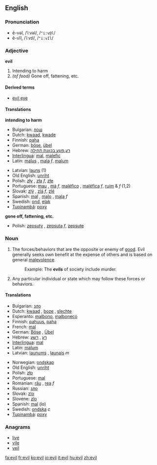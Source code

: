 ==English==

{{rank|agreement|ship|third|692|evil|outside|beside|worth}}

===Pronunciation===
*ē-vəl, /ˈiːvəl/, /<tt>"i:v@l</tt>/
*ē-vĭl, /ˈiːvɪl/, /<tt>"i:vIl</tt>/

===Adjective===
'''evil'''
#Intending to harm
#''(of food)'' Gone off, fattening, etc.

====Derived terms====
*[[evil eye]]

====Translations====
'''intending to harm'''
{{top}}
*Bulgarian: [[лош]] {{m}}
*Dutch: [[kwaad]], [[kwade]]
*Finnish: [[paha]]
*German: [[böse]], [[übel]]
*Hebrew: [[רע]],[[פוגע בכוונת תחילה]]
*[[Interlingua]]: [[mal]], [[malefic]]
*Latin: [[malus]] {{m}}, [[mala]] ''f'', [[malum]] {{n}}
{{mid}}
*Latvian: [[ļauns]] (1)
*Old English: [[unriht]]
*Polish: [[zły]] {{m}}, [[zła]] ''f'', [[złe]] {{n}}
*Portuguese: [[mau]] {{m}}, [[má]] ''f'', [[maléfico]] {{m}}, [[maléfica]] ''f'', [[ruim]] {{m}} & ''f'' (1,2)
*Slovak: [[zlý]] {{m}}, [[zlý|zlá]] ''f'', [[zlý|zlé]] {{n}}
*Spanish: [[mal]] {{m}}, [[malo]] {{m}}, [[mala]] ''f''
*Swedish: [[ond]], [[elak]]
*[[Tupinambá]]: [[poxy]]
{{bottom}}

'''gone off, fattening, etc.'''
{{top}}
{{mid}}
*Polish: [[zepsuty]] {{m}}, [[zepsuta]] ''f'', [[zepsute]] {{n}}
{{bottom}}

===Noun===
{{en-noun-reg}} {{uncountable}}

#The forces/behaviors that are the opposite or enemy of [[good]].  Evil generally seeks own benefit at the expense of others and is based on general [[malevolence]].
#:Example:  The '''evils''' of society include murder.
#Any particular individual or state which may follow these forces or behaviors.

====Translations====

{{top}}
*Bulgarian: [[зло]] {{n}}
*Dutch: [[kwaad]] {{n}}, [[boze]] {{n}}, [[slechte]] {{n}}
*Esperanto: [[malbono]], [[malboneco]]
*Finnish: [[pahuus]], [[paha]]
*French: [[mal]] {{m}}
*German: [[Böse]] {{n}}, [[Übel]] {{n}}
*Hebrew: [[רע]] , [[רשע]]
*[[Interlingua]]: [[mal]]
*Latin: [[malum]] {{n}}
*Latvian: [[ļaunums]] {{m}}, [[ļaunais]] ''m''
{{mid}}
*Norwegian: [[ondskap]] {{m}}
*Old English: [[unriht]]
*Polish: [[zło]] {{n}}
*Portuguese: [[mal]] {{m}}
*Romanian: [[rău]] {{m}}, [[rea]] ''f''
*Russian: [[зло]] {{n}}
*Slovak: [[zlo]] {{m}}
*Slovene: [[zlo]] {{n}}
*Spanish: [[mal]] {{m}} (lo)
*Swedish: [[ondska]] ''c''
*[[Tupinambá]]: [[poxy]]
{{bottom}}

===Anagrams===
*[[live]]
*[[vile]]
*[[veil]]

[[fa:evil]]
[[fr:evil]]
[[ko:evil]]
[[io:evil]]
[[it:evil]]
[[hu:evil]]
[[zh:evil]]